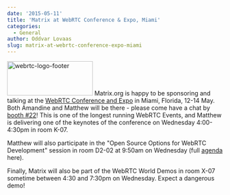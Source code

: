 ```yaml
---
date: '2015-05-11'
title: 'Matrix at WebRTC Conference & Expo, Miami'
categories:
  - General
author: Oddvar Lovaas
slug: matrix-at-webrtc-conference-expo-miami
---
```


<a href="http://www.webrtcworld.com/conference/east/"><img src="http://matrix.org/blog/wp-content/uploads/2015/05/webrtc-logo-footer.png" alt="webrtc-logo-footer" width="200" height="80" class="alignright size-full wp-image-987" /></a> Matrix.org is happy to be sponsoring and talking at the <a href="http://www.webrtcworld.com/conference/east/" title="WebRTC Conference & Expo">WebRTC Conference and Expo</a> in Miami, Florida, 12-14 May. Both Amandine and Matthew will be there - please come have a chat by <a href="http://www.webrtcworld.com/conference/east/floorplan-miami-2015.html" title="booth #22">booth #22</a>! This is one of the longest running WebRTC Events, and Matthew is delivering one of the keynotes of the conference on Wednesday 4:00-4:30pm in room K-07.

Matthew will also participate in the "Open Source Options for WebRTC Development" session in room D2-02 at 9:50am on Wednesday (full <a href="http://www.webrtcworld.com/conference/east/agenda.aspx" title="agenda">agenda</a> here). 

Finally, Matrix will also be part of the WebRTC World Demos in room X-07 sometime between 4:30 and 7:30pm on Wednesday. Expect a dangerous demo! 
